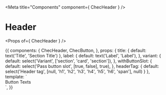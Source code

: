 
<Meta title="Components" component={ ChecHeader } />

# Header

<Props of={ ChecHeader } />

<Preview>
  <Story name="Header">
    {{
      components: {
        ChecHeader,
        ChecButton,
      },
      props: {
        title: {
          default: text('Title', 'Section Title')
        },
        label: {
          default: text('Label', 'Label'),
        },
        variant: {
          default: select('Variant', ['section', 'card', 'section']),
        },
        withButtonSlot: {
          default: select('Pass button slot', [true, false], true),
        },
        headerTag: {
          default: select('Header tag', [null, 'h1', 'h2', 'h3', 'h4', 'h5', 'h6', 'span'], null)
        }
      },
      template: `
        <div class="py-16 px-4 max-w-6xl mx-auto font-lato">
          <ChecHeader
            :title="title"
            :label="label"
            :variant="variant"
            :header-tag="headerTag"
          >
            <ChecButton v-if="withButtonSlot" color="primary" variant="round">
              Button Texts
            </ChecButton>
          </ChecHeader>
        </div>`,
    }}
  </Story>
</Preview>
